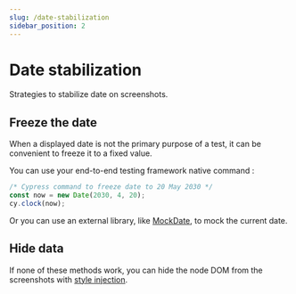 ```yaml
---
slug: /date-stabilization
sidebar_position: 2
---
```


# Date stabilization

Strategies to stabilize date on screenshots.

## Freeze the date

When a displayed date is not the primary purpose of a test, it can be convenient to freeze it to a fixed value.

You can use your end-to-end testing framework native command :

```js
/* Cypress command to freeze date to 20 May 2030 */
const now = new Date(2030, 4, 20);
cy.clock(now);
```

Or you can use an external library, like [MockDate](https://github.com/boblauer/MockDate), to mock the current date.

## Hide data

If none of these methods work, you can hide the node DOM from the screenshots with [style injection](/style-injection).
